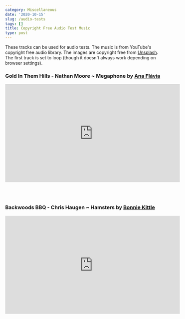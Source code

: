```yaml
---
category: Miscellaneous
date: '2020-10-15'
slug: /audio-tests
tags: []
title: Copyright Free Audio Test Music
type: post
---
```



These tracks can be used for audio tests. The music is from YouTube's copyright free audio library. The images are copyright free from [Unsplash](https://unsplash.com). The first track is set to loop (though it doesn't always work depending on browser settings).

### Gold In Them Hills - Nathan Moore ~ Megaphone by [Ana Flávia](https://unsplash.com/@anafsnt)

<iframe width="560" height="315" src="https://www.youtube.com/embed/dYidxJ_gKd8?playlist=dYidxJ_gKd8&loop=1&autoplay=1" frameborder="0" allow="accelerometer; autoplay; clipboard-write; encrypted-media; gyroscope; picture-in-picture" allowfullscreen></iframe>

<br /><br />

### Backwoods BBQ - Chris Haugen ~ Hamsters by [Bonnie Kittle](https://unsplash.com/@bonniekdesign)

<iframe width="560" height="315" src="https://www.youtube.com/embed/Puq9vVwsrqA" frameborder="0" allow="accelerometer; autoplay; clipboard-write; encrypted-media; gyroscope; picture-in-picture" allowfullscreen></iframe>